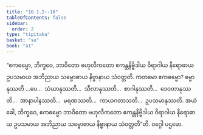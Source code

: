 ```yaml
---
title: "16.1.2--10"
tableOfContents: false
sidebar:
  order: 2
type: "tipitaka"
basket: "su"
book: "a1"
---
```



<DynamicBreadcrumb />

<Division number="297" book="a1">

<Paragraph number="384" book="a1">
“ဧကဓမ္မော, ဘိက္ခဝေ, ဘာဝိတော ဗဟုလီကတော ဧကန္တနိဗ္ဗိဒါယ ဝိရာဂါယ နိရောဓာယ ဥပသမာယ အဘိညာယ သမ္ဗောဓာယ နိဗ္ဗာနာယ သံဝတ္တတိ. ကတမော ဧကဓမ္မော? ဓမ္မာနုဿတိ …ပေ…  သံဃာနုဿတိ…  သီလာနုဿတိ…  စာဂါနုဿတိ…  ဒေဝတာနုဿတိ…  အာနာပါနဿတိ…  မရဏဿတိ…  ကာယဂတာသတိ…  ဥပသမာနုဿတိ. အယံ ခေါ, ဘိက္ခဝေ, ဧကဓမ္မော ဘာဝိတော ဗဟုလီကတော ဧကန္တနိဗ္ဗိဒါယ ဝိရာဂါယ နိရောဓာယ ဥပသမာယ အဘိညာယ သမ္ဗောဓာယ နိဗ္ဗာနာယ သံဝတ္တတီ”တိ.

</Paragraph>
</Division>

<Paragraph number="385" type="center" book="a1">
ဝဂ္ဂေါ ပဌမော.
</Paragraph>
